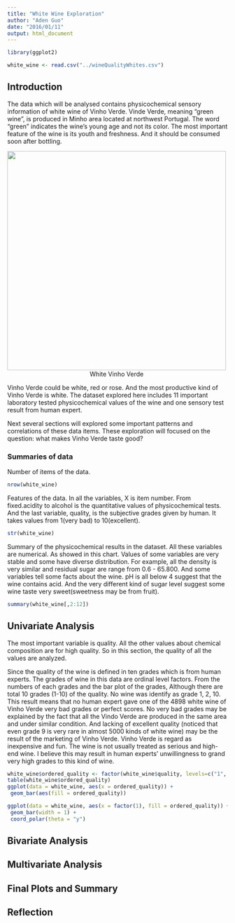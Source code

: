 ```yaml
---
title: "White Wine Exploration"
author: "Aden Guo"
date: "2016/01/11"
output: html_document
---
```


```r
library(ggplot2)
```

```r
white_wine <- read.csv("../wineQualityWhites.csv")
```

## **Introduction**
The data which will be analysed contains physicochemical sensory information of white wine of Vinho Verde. Vinde Verde, meaning "green wine", is produced in Minho area located at northwest Portugal. The word "green" indicates the wine's young age and not its color. The most important feature of the wine is its youth and freshness. And it should be consumed soon after bottling.

<a style='text-decoration: none;'>
  <img src="pics/White_Vinho_Verde_1.jpg" style='width: 500px'>
  <div style='width: 500px; text-align: center;'> White Vinho Verde </div>
</a>

Vinho Verde could be white, red or rose. And the most productive kind of Vinho Verde is white. The dataset explored here includes 11 important laboratory tested physicochemical values of the wine and one sensory test result from human expert. 

Next several sections will explored some important patterns and correlations of these data items. These exploration will focused on the question: what makes Vinho Verde taste good?

### Summaries of data

Number of items of the data.
```r
nrow(white_wine)
```
Features of the data. In all the variables,  X is item number. From fixed.acidity to alcohol is the quantitative values of physicochemical tests. And the last variable, quality, is the subjective grades given by human. It takes values from 1(very bad) to 10(excellent).   
```r
str(white_wine)
```
Summary of the physicochemical results in the dataset. All these variables are numerical. As showed in this chart. Values of some variables are very stable and some have diverse distribution. For example, all the density is very similar and residual sugar are range from 0.6 - 65.800. And some variables tell some facts about the wine. pH is all below 4 suggest that the wine contains acid. And the very different kind of sugar level suggest some wine taste very sweet(sweetness may be from fruit).  
```r
summary(white_wine[,2:12])
```

## **Univariate Analysis**
The most important variable is quality. All the other values about chemical composition are for high quality. So in this section, the quality of all the values are analyzed.

Since the quality of the wine is defined in ten grades which is from human experts. The grades of wine in this data are ordinal level factors. From the numbers of each grades and the bar plot of the grades, Although there are total 10 grades (1-10) of the quality. No wine was identify as grade 1, 2, 10.  This result means that no human expert gave one of the 4898 white wine of Vinho Verde very bad grades or perfect scores. No very bad grades may be explained by the fact that all the Vindo Verde are produced in the same area and under similar condition. And lacking of excellent quality (noticed that even grade 9 is very rare in almost 5000 kinds of white wine) may be the result of the marketing of Vinho Verde. Vinho Verde is regard as inexpensive and fun. The wine is not usually treated as serious and high-end wine. I believe this may result in human experts' unwillingness to grand very high grades to this kind of wine.        
```r
white_wine$ordered_quality <- factor(white_wine$quality, levels=c("1", "2", "3","4","5","6","7","8","9","10"), ordered = TRUE)
table(white_wine$ordered_quality)
ggplot(data = white_wine, aes(x = ordered_quality)) +
 geom_bar(aes(fill = ordered_quality))
```


```r
ggplot(data = white_wine, aes(x = factor(1), fill = ordered_quality)) +
 geom_bar(width = 1) + 
 coord_polar(theta = "y")
```

## **Bivariate Analysis**
## **Multivariate Analysis**
## **Final Plots and Summary**
## **Reflection**


